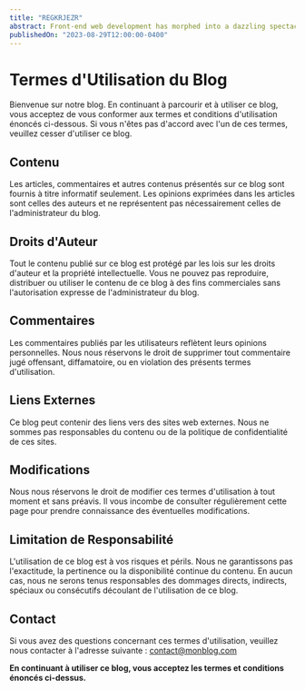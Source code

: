 ```yaml
---
title: "REGKRJEZR"
abstract: Front-end web development has morphed into a dazzling spectacle of design and functionality. With the advance of tools like React and CSS, developers now wield a fascinating range of techniques to turn a standard user interface into an interactive, engaging experience. This blog post explores the magic of integrating React and CSS in front-end development.
publishedOn: "2023-08-29T12:00:00-0400"
---
```


# Termes d'Utilisation du Blog

Bienvenue sur notre blog. En continuant à parcourir et à utiliser ce blog, vous acceptez de vous conformer aux termes et conditions d'utilisation énoncés ci-dessous. Si vous n'êtes pas d'accord avec l'un de ces termes, veuillez cesser d'utiliser ce blog.

## Contenu

Les articles, commentaires et autres contenus présentés sur ce blog sont fournis à titre informatif seulement. Les opinions exprimées dans les articles sont celles des auteurs et ne représentent pas nécessairement celles de l'administrateur du blog.

## Droits d'Auteur

Tout le contenu publié sur ce blog est protégé par les lois sur les droits d'auteur et la propriété intellectuelle. Vous ne pouvez pas reproduire, distribuer ou utiliser le contenu de ce blog à des fins commerciales sans l'autorisation expresse de l'administrateur du blog.

## Commentaires

Les commentaires publiés par les utilisateurs reflètent leurs opinions personnelles. Nous nous réservons le droit de supprimer tout commentaire jugé offensant, diffamatoire, ou en violation des présents termes d'utilisation.

## Liens Externes

Ce blog peut contenir des liens vers des sites web externes. Nous ne sommes pas responsables du contenu ou de la politique de confidentialité de ces sites.

## Modifications

Nous nous réservons le droit de modifier ces termes d'utilisation à tout moment et sans préavis. Il vous incombe de consulter régulièrement cette page pour prendre connaissance des éventuelles modifications.

## Limitation de Responsabilité

L'utilisation de ce blog est à vos risques et périls. Nous ne garantissons pas l'exactitude, la pertinence ou la disponibilité continue du contenu. En aucun cas, nous ne serons tenus responsables des dommages directs, indirects, spéciaux ou consécutifs découlant de l'utilisation de ce blog.

## Contact

Si vous avez des questions concernant ces termes d'utilisation, veuillez nous contacter à l'adresse suivante : contact@monblog.com

**En continuant à utiliser ce blog, vous acceptez les termes et conditions énoncés ci-dessus.**
